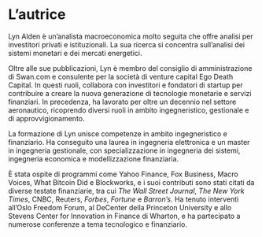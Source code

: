 # L'autrice

Lyn Alden è un'analista macroeconomica molto seguita che offre analisi per investitori privati e istituzionali. La sua ricerca si concentra sull'analisi dei sistemi monetari e dei mercati energetici.

Oltre alle sue pubblicazioni, Lyn è membro del consiglio di amministrazione di Swan.com e consulente per la società di venture capital Ego Death Capital. In questi ruoli, collabora con investitori e fondatori di startup per contribuire a creare la nuova generazione di tecnologie monetarie e servizi finanziari. In precedenza, ha lavorato per oltre un decennio nel settore aeronautico, ricoprendo diversi ruoli in ambito ingegneristico, gestionale e di approvvigionamento.

La formazione di Lyn unisce competenze in ambito ingegneristico e finanziario. Ha conseguito una laurea in ingegneria elettronica e un master in ingegneria gestionale, con specializzazione in ingegneria dei sistemi, ingegneria economica e modellizzazione finanziaria.

È stata ospite di programmi come Yahoo Finance, Fox Business, Macro Voices, What Bitcoin Did e Blockworks, e i suoi contributi sono stati citati da diverse testate finanziarie, tra cui *The Wall Street Journal*, *The New York Times*, CNBC, Reuters, *Forbes*, *Fortune* e *Barron's*. Ha tenuto interventi all'Oslo Freedom Forum, al DeCenter della Princeton University e allo Stevens Center for Innovation in Finance di Wharton, e ha partecipato a numerose conferenze a tema tecnologico e finanziario.
